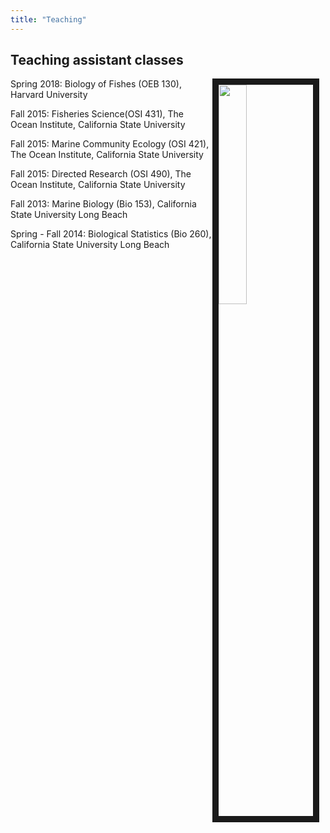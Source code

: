 ```yaml
---
title: "Teaching"
---
```


<link rel="stylesheet" href="styles.css" type="text/css">



## Teaching assistant classes

<img style="float: right; width:30%; border:10px solid; margin-right: 10px" src="images/Connor_Fishing.jpg">

Spring 2018: Biology of Fishes (OEB 130), Harvard University

Fall 2015: Fisheries Science(OSI 431), The Ocean Institute, California State University

Fall 2015: Marine Community Ecology (OSI 421), The Ocean Institute, California State University

Fall 2015: Directed Research (OSI 490), The Ocean Institute, California State University

Fall 2013: Marine Biology (Bio 153), California State University Long Beach

Spring - Fall 2014: Biological Statistics (Bio 260), California State University Long Beach